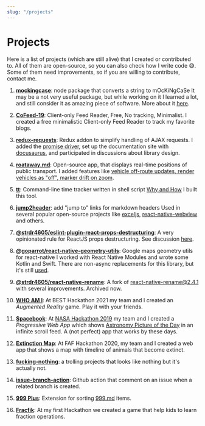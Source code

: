 ```yaml
---
slug: "/projects"
---
```


# Projects

Here is a list of projects (which are still alive) that I created or contributed to.
All of them are open-source, so you can also check how I write code 😅.
Some of them need improvements, so if you are willing to contribute, contact me.

1. **[mockingcase](https://github.com/strdr4605/mockingcase)**: node package that converts a string to mOcKiNgCaSe
It may be a not very useful package, but while working on it I learned a lot, and still consider it as amazing piece of software.
More about it [here](https://strdr4605.github.io/my-first-open-source-project).

1. **[CoFeed-19](https://cofeed-19.github.io)**: Client-only Feed Reader, Free, No tracking, Minimalist.
I created a free minimalistic Client-only Feed Reader to track my favorite blogs.

1. **[redux-requests](https://github.com/klis87/redux-requests)**: Redux addon to simplify handling of AJAX requests.
I added the [promise driver](https://github.com/klis87/redux-requests/tree/master/packages/redux-requests-promise), set up the documentation site with [docusaurus](https://docusaurus.io/), and participated in discussions about library design.

1. **[roataway.md](https://roataway.md)**: Open-source app, that displays real-time positions of public transport.
I added features like [vehicle off-route updates, render vehicles as "off", marker drift on zoom](https://github.com/roataway/roataway-web/commits?author=strdr4605).

1. **[tt](https://github.com/strdr4605/tt)**: Command-line time tracker written in shell script
[Why and How](https://strdr4605.github.io/building-a-command-line-time-tracker) I built this tool.

1. **[jump2header](https://github.com/strdr4605/jump2header)**: add "jump to" links for markdown headers
Used in several popular open-source projects like [exceljs](https://github.com/exceljs/exceljs), [react-native-webview](https://github.com/react-native-webview/react-native-webview/blob/master/docs/Reference.md) and others.

1. **[@strdr4605/eslint-plugin-react-props-destructuring](https://github.com/strdr4605/eslint-plugin-react-props-destructuring)**: A very opinionated rule for ReactJS props destructuring. See discussion [here](https://github.com/yannickcr/eslint-plugin-react/pull/3086).

1. **[@goparrot/react-native-geometry-utils](https://github.com/goparrot/react-native-geometry-utils)**: Google maps geometry utils for react-native
I worked with React Native Modules and wrote some Kotlin and Swift. There are non-async replacements for this library, but it's still [used](https://www.npmjs.com/package/@goparrot/react-native-geometry-utils).

1. **[@strdr4605/react-native-rename](https://github.com/strdr4605/react-native-rename)**: A fork of react-native-rename@2.4.1 with several improvements. Archived now.

1. **[WHO AM I](https://strdr4605.github.io/whoami-ar)**: At BEST Hackathon 2021 my team and I created an _Augmented Reality_ game. Play it with your friends.

1. **[Spacebook](https://tum-faf.github.io/spacebook)**: At [NASA Hackathon 2019](https://2019.spaceappschallenge.org/challenges/invent-your-own-challenge/invent-your-own-challenge/teams/spacebook/project) my team and I created a _Progressive Web App_ which shows [Astronomy Picture of the Day](https://apod.nasa.gov/apod/astropix.html) in an infinite scroll feed. A (not perfect) app that works by these days.

1. **[Extinction Map](https://tum-faf.github.io/extinction-map/)**: At FAF Hackathon 2020, my team and I created a web app that shows a map with timeline of animals that become extinct.

1. **[fucking-nothing](https://github.com/strdr4605/fucking-nothing)**: a trolling projects that looks like nothing but it's actually not.

1. **[issue-branch-action](https://github.com/strdr4605/issue-branch-action)**: Github action that comment on an issue when a related branch is created.

1. **[999 Plus](https://github.com/strdr4605/999-plus)**: Extension for sorting [999.md](https://999.md) items.

1. **[Fracfik](https://strdr4605.github.io/fracfik/)**: At my first Hackathon we created a game that help kids to learn fraction operations.
